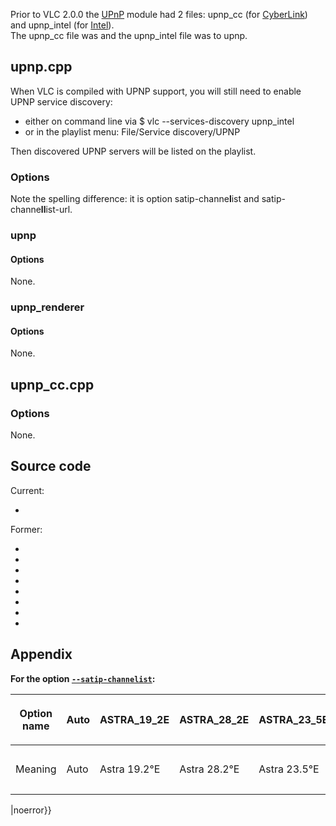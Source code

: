 Prior to VLC 2.0.0 the [[wikipedia:UPnP|UPnP]] module had 2 files: upnp_cc (for [[wikipedia:CyberLink|CyberLink]]) and upnp_intel (for [[wikipedia:Intel Corporation|Intel]]).<br />The upnp_cc file was {{Commitdiff|63751e5aef7dc2ef5098df0df8bdca07849d8fd5|l=removed}} and the upnp_intel file was {{Commitdiff|15e31aa8a7a30df086bb31422b750dcbd632dfae|l=renamed}} to upnp.

== <span id="upnp_intel"></span> upnp.cpp ==
{{Module|name=upnp|type=Services discovery|first_version=0.8.4|description=[[wikipedia:Universal Plug'n'Play|Universal Plug'n'Play]]|sc=none}}
When VLC is compiled with UPNP support, you will still need{{Check|for=May no longer be necessary?}} to enable UPNP service discovery:
* either on command line via $ vlc --services-discovery upnp_intel
* or in the playlist menu: File/Service discovery/UPNP

Then discovered UPNP servers will be listed on the playlist.

=== Options ===
Note the spelling difference: it is option satip-channe'''l'''ist and satip-channe'''ll'''ist-url.
{{Option
|name=satip-channelist<span id="satip-channelist"></span>
|value=string
|select=[[#appendix_satip-channelist|{ "Auto", "ASTRA_19_2E", "ASTRA_28_2E", "ASTRA_23_5E", "MasterList", "ServerList", "CustomList" }]]
|default="auto"
|description=Custom SAT&gt;IP channel list URL
}}
{{Option
|name=satip-channellist-url
|value=string
|default=NULL
|description=Custom SAT&gt;IP channel list URL
}}
{{Clear}}

=== upnp ===
==== Options ====
None.
{{Clear}}

=== upnp_renderer ===
{{Module|name=upnp_renderer|type=Renderer discovery|description=UPnP Renderer Discovery|sc=upnp_renderer}}

==== Options ====
None.
{{Clear}}

<!-- Scheduled for 4.0.0-dev:
=== dlna ===
{{Module|name=dlna|type=Stream output|description=UPnP/[[wikipedia:DLNA|]] stream output|sc=dlna}}

Note that <code>--sout-dlna-base_url</code> uses an underscore <code>'''_'''</code> rather than a hyphen.

==== Options ====
{{Option
|name=sout-dlna-ip
|value=string
|default=NULL
|description=[[IP address|IP Address]] of the UPnP Renderer.
}}
{{Option
|name=sout-dlna-port
|value=integer
|default=NULL
|description=The [[port]] used to talk to the UPnP Renderer.
}}
{{Option
|name=sout-dlna-http-port
|value=integer
|default=7070
|description=This sets the [[HTTP]] port of the local server used to stream the media to the UPnP Renderer.
}}
{{Option
|name=sout-dlna-video
|value=boolean
|default=enabled
|description=The UPnP Renderer can receive video.
}}
{{Option
|name=sout-dlna-base_url
|value=string
|default=NULL
|description=The base Url relative to which all other UPnP operations must be called
}}
{{Option
|name=sout-dlna-url
|value=string
|default=NULL
|description=The Url used to get the xml descriptor of the UPnP Renderer
}}
{{Clear}}-->

== <span id="upnp_cc"></span> upnp_cc.cpp ==
{{Module|name=UPnP|type=Services discovery|last_version=1.1.?|description=Universal Plug'n'Play|sc=none}}

=== Options ===
None.
{{Clear}}

== Source code ==
Current:
* {{VLCSourceFile|modules/services_discovery/upnp.cpp}}
Former:
* {{VLCSourceFile|p=vlc/vlc-0.8.git|modules/services_discovery/upnp_cc.cpp}}
* {{VLCSourceFile|p=vlc/vlc-0.9.git|modules/services_discovery/upnp_cc.cpp}}
* {{VLCSourceFile|p=vlc/vlc-1.0.git|modules/services_discovery/upnp_cc.cpp}}
* {{VLCSourceFile|p=vlc/vlc-1.1.git|modules/services_discovery/upnp_cc.cpp}}
* {{VLCSourceFile|p=vlc/vlc-0.8.git|modules/services_discovery/upnp_intel.cpp}}
* {{VLCSourceFile|p=vlc/vlc-0.9.git|modules/services_discovery/upnp_intel.cpp}}
* {{VLCSourceFile|p=vlc/vlc-1.0.git|modules/services_discovery/upnp_intel.cpp}}
* {{VLCSourceFile|p=vlc/vlc-1.1.git|modules/services_discovery/upnp_intel.cpp}}

== Appendix ==
<span id="appendix_satip-channelist"></span>
'''For the option <code>[[#satip-channelist|--satip-channelist]]</code>:'''
{| class="mw-datatable sortable"
! scope="row" | Option name
| Auto || ASTRA_19_2E || ASTRA_28_2E || ASTRA_23_5E || MasterList || ServerList || CustomList
|-
! scope="row" | Meaning
| Auto || Astra 19.2°E || Astra 28.2°E || Astra 23.5°E || SAT&gt;IP Main List || Device List || Custom List
|}

{{Documentation}}

{{DEFAULTSORT:{{#titleparts:{{PAGENAME}}|0|2}}|noerror}}<!-- Override sortkey -->